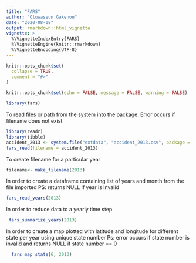```yaml
---
title: "FARS"
author: "Oluwaseun Gakenou"
date: "2020-08-08"
output: rmarkdown::html_vignette
vignette: >
  %\VignetteIndexEntry{FARS}
  %\VignetteEngine{knitr::rmarkdown}
  %\VignetteEncoding{UTF-8}
---
```


```r
knitr::opts_chunk$set(
  collapse = TRUE,
  comment = "#>"
)
```

```r
knitr::opts_chunk$set(echo = FALSE, message = FALSE, warning = FALSE)

library(fars)
```

To read files or path from the system into the package. Error occurs if filename does not exist
```r
library(readr)
library(tibble)
accident_2013 <- system.file("extdata", "accident_2013.csv", package = "fars")
fars_read(filename = accident_2013)
```

To create filename for a particular year
```r
filename<- make_filename(2013)
```

In order to create a dataframe containing list of years and month from the file imported
PS: returns NULL if year is invalid
```r
fars_read_years(2013)
```

In order to reduce data to a yearly time step
```r
 fars_summarize_years(2013)
```

In order to create a map plotted with latitude and longitude for different state per year using unique state number
Ps: error occurs if state number is invalid and returns NULL if state number == 0
```r
  fars_map_state(6, 2013)
```
